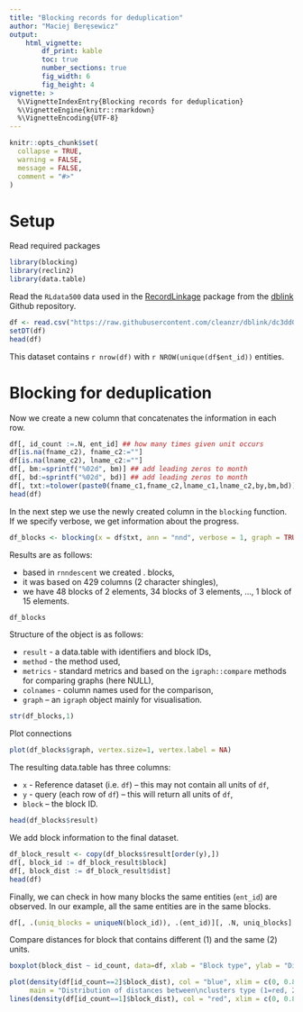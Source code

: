 ```yaml
---
title: "Blocking records for deduplication"
author: "Maciej Beręsewicz"
output: 
    html_vignette:
        df_print: kable
        toc: true
        number_sections: true
        fig_width: 6
        fig_height: 4
vignette: >
  %\VignetteIndexEntry{Blocking records for deduplication}
  %\VignetteEngine{knitr::rmarkdown}
  %\VignetteEncoding{UTF-8}
---
```


```r
knitr::opts_chunk$set(
  collapse = TRUE,
  warning = FALSE,
  message = FALSE,
  comment = "#>"
)
```

# Setup

Read required packages

```r
library(blocking)
library(reclin2)
library(data.table)
```

Read the `RLdata500` data used in the [RecordLinkage](https://CRAN.R-project.org/package=RecordLinkage) package from the [dblink](https://github.com/cleanzr/dblink) Github repository.

```r
df <- read.csv("https://raw.githubusercontent.com/cleanzr/dblink/dc3dd0daf55f8a303863423817a0f0042b3c275a/examples/RLdata500.csv")
setDT(df)
head(df)
```
This dataset contains `r nrow(df)` with `r NROW(unique(df$ent_id))` entities.

# Blocking for deduplication

Now we create a new column that concatenates the information in each row. 

```r
df[, id_count :=.N, ent_id] ## how many times given unit occurs
df[is.na(fname_c2), fname_c2:=""]
df[is.na(lname_c2), lname_c2:=""]
df[, bm:=sprintf("%02d", bm)] ## add leading zeros to month
df[, bd:=sprintf("%02d", bd)] ## add leading zeros to month
df[, txt:=tolower(paste0(fname_c1,fname_c2,lname_c1,lname_c2,by,bm,bd))]
head(df)
```

In the next step we use the newly created column in the `blocking` function. If we specify verbose, we get information about the progress.

```r
df_blocks <- blocking(x = df$txt, ann = "nnd", verbose = 1, graph = TRUE)
```

Results are as follows:

+ based in `rnndescent` we created . blocks,
+ it was based on 429 columns (2 character shingles),
+ we have 48 blocks of 2 elements, 34 blocks of 3 elements, ..., 1 block of 15 elements.

```r
df_blocks
```
Structure of the object is as follows:

+ `result` - a data.table with identifiers and block IDs,
+ `method` - the method used,
+ `metrics` - standard metrics and based on the `igraph::compare` methods for comparing graphs (here NULL),
+ `colnames` - column names used for the comparison,
+ `graph` -- an `igraph` object mainly for visualisation.

```r
str(df_blocks,1)
```
Plot connections

```r
plot(df_blocks$graph, vertex.size=1, vertex.label = NA)
```

The resulting data.table has three columns:

+ `x` - Reference dataset (i.e. `df`) -- this may not contain all units of `df`,
+ `y` - query (each row of `df`) -- this will return all units of `df`,
+ `block` -- the block ID.

```r
head(df_blocks$result)
```

We add block information to the final dataset.

```r
df_block_result <- copy(df_blocks$result[order(y),])
df[, block_id := df_block_result$block]
df[, block_dist := df_block_result$dist]
head(df)
```

Finally, we can check in how many blocks the same entities (`ent_id`) are observed. In our example, all the same entities are in the same blocks. 

```r
df[, .(uniq_blocks = uniqueN(block_id)), .(ent_id)][, .N, uniq_blocks]
```
Compare distances for block that contains different (1) and the same (2) units. 

```r
boxplot(block_dist ~ id_count, data=df, xlab = "Block type", ylab = "Distances")
```

```r
plot(density(df[id_count==2]$block_dist), col = "blue", xlim = c(0, 0.8), 
     main = "Distribution of distances between\nclusters type (1=red, 2=blue)")
lines(density(df[id_count==1]$block_dist), col = "red", xlim = c(0, 0.8))
```


